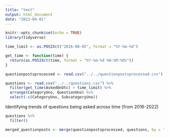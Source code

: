 ```yaml
---
title: "test"
output: html_document
date: "2023-04-01"
---
```


```r
knitr::opts_chunk$set(echo = TRUE)
library(tidyverse)
```

```r
time_limit <- as.POSIXct("2016-08-05", format = "%Y-%m-%d")

get_time <- function(time) {
  return(as.POSIXct(time, format = "%Y-%m-%d %H:%M:%OS"))
}
```

```r
questionpostsprocessed <- read.csv("../../questionpostsprocessed.csv")
```

```r
questions <- read.csv("../../questions.csv") %>% 
  filter(get_time(AskedOnUtc) > time_limit) %>%
  arrange(CategoryUno, QuestionUno) %>% 
  select(-c(CategoryUno, SubcategoryUno))
```

Identifying trends of questions being asked across time (from 2016-2022)

```r
questions %>%
  filter()
```


```r
merged_questionposts <- merge(questionpostsprocessed, questions, by = "QuestionUno")
```
